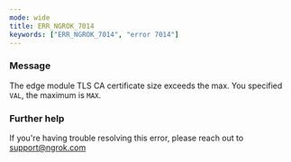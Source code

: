 ```yaml
---
mode: wide
title: ERR_NGROK_7014
keywords: ["ERR_NGROK_7014", "error 7014"]
---
```


### Message

The edge module TLS CA certificate size exceeds the max. You specified `VAL`, the maximum is `MAX`.

### Further help

If you're having trouble resolving this error, please reach out to [support@ngrok.com](mailto:support@ngrok.com?subject=Help%20with%20ERR_NGROK_7014)
